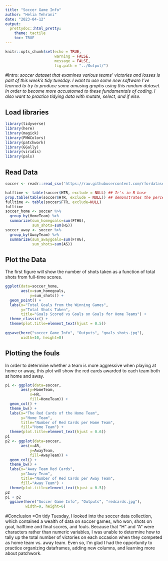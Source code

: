 ```yaml
---
title: "Soccer Game Info"
author: "Helia Tehrani"
date: "2023-04-12"
output: 
  prettydoc::html_pretty:
    theme: tactile
    toc: TRUE
---
```

 
```r
knitr::opts_chunk$set(echo = TRUE,
                      warning = FALSE,
                      message = FALSE,
                      fig.path = "../Output/")
```                  
 
#Intro:
*soccer dataset that examines various teams' victories and losses is part of this week's tidy tuesday. I want to use some new software I've learned to try to produce some amusing graphs using this random dataset. In order to become more accustomed to these fundamentals of coding, I also want to practice tidying data with mutate, select, and if else.*
    
## Load libraries 
```r
library(tidyverse)
library(here)
library(magick)
library(PNWColors)
library(patchwork)
library(GGally)
library(viridis)
library(pals)
```
## Read Data 
```r
soccer <- readr::read_csv('https://raw.githubusercontent.com/rfordatascience/tidytuesday/master/data/2023/2023-04-04/soccer21-22.csv')
```


```r
halftime <- table(soccer$HTR, exclude = NULL) ## Ir's in R base
prop.table(table(soccer$HTR, exclude = NULL)) ## demonstrates the percentage of datasets where each category is present. 
fulltime <- table(soccer$FTR, exclude=NULL)
fulltime
soccer_home <- soccer %>%
  group_by(HomeTeam) %>% 
  summarize(sum_homegoals=sum(FTHG), 
            sum_shots=sum(HS)) 
soccer_away <- soccer %>% 
  group_by(AwayTeam) %>% 
  summarize(sum_awaygoals=sum(FTAG), 
            sum_shots=sum(AS))
```

## Plot the Data 
The first figure will show the number of shots taken as a function of total shots from full-time scores.

```r
ggplot(data=soccer_home, 
       aes(x=sum_homegoals, 
           y=sum_shots)) + 
  geom_point() + 
  labs(x="Total Goals from the Winning Games", 
       y="Total Shots Taken", 
       title="Goals Scored vs Goals on Goals for Home Teams") + 
  theme_classic() +
  theme(plot.title=element_text(hjust = 0.5)) 
  
ggsave(here("soccer Game Info", "Outputs", "goals_shots.jpg"), 
       width=10, height=8)
```

## Plotting the fouls 
In order to determine whether a team is more aggressive when playing at home or away, this plot will show the red cards awarded to each team both at home and away.

```r
p1 <- ggplot(data=soccer, 
       aes(y=HomeTeam, 
           x=HR, 
           fill=HomeTeam)) + 
  geom_col() + 
  theme_bw() + 
  labs(x="The Red Cards of the Home Team", 
       y="Home Team", 
       title="Number of Red Cards per Home Team", 
       fill="Home Team") + 
  theme(plot.title=element_text(hjust = 0.6)) 
p1
p2 <- ggplot(data=soccer,
       aes(x=AR, 
           y=AwayTeam, 
           fill=AwayTeam)) + 
  geom_col() + 
  theme_bw() + 
  labs(x="Away Team Red Cards", 
       y="Away Team", 
       title="Number of Red Cards per Away Team", 
       fill="Away Team") + 
  theme(plot.title=element_text(hjust = 0.5)) 
p2
p1 + p2  
  ggsave(here("Soccer Game Info", "Outputs", "redcards.jpg"), 
         width=9, height=6)
```
#Conclusion
*On tidy Tuesday, I looked into the soccer data collection, which contained a wealth of data on soccer games, who won, shots on goal, halftime and final scores, and fouls.
Because that "H" and "A" were characters rather than numeric variables, I was unable to determine how to tally up the total number of victories on each occasion when they competed as home team vs. away team.
Even so, I'm glad I had the opportunity to practice organizing dataframes, adding new columns, and learning more about patchwork.